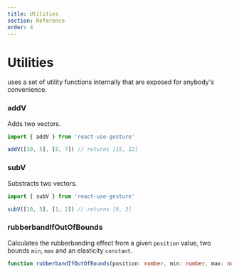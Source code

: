 ```yaml
---
title: Utilities
section: Reference
order: 4
---
```



# Utilities

<p>
  <ReactUseGesture /> uses a set of utility functions internally that are exposed for anybody's convenience.
</p>

### addV

Adds two vectors.

```jsx
import { addV } from 'react-use-gesture'

addV([10, 5], [5, 7]) // returns [15, 12]
```

### subV

Substracts two vectors.

```jsx
import { subV } from 'react-use-gesture'

subV([10, 5], [1, 2]) // returns [9, 3]
```

### rubberbandIfOutOfBounds

Calculates the rubberbanding effect from a given `position` value, two bounds `min`, `max` and an elasticity `constant`.

```ts
function rubberbandIfOutOfBounds(position: number, min: number, max: number, constant = 0.15): number
```
